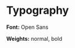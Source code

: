 
<Meta title="Typography" />

# Typography

**Font:** Open Sans

**Weights:** normal, bold

<Typeset
  fontSizes={Object.values(fontSizes)}
  fontFamily={fontStack}
  fontWeight="normal"
/>
<Typeset
  fontSizes={Object.values(fontSizes)}
  fontFamily={fontStack}
  fontWeight="bold"
/>

